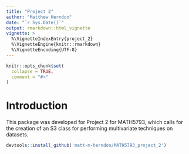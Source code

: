 ```yaml
---
title: "Project 2"
author: "Matthew Herndon"
date: "`r Sys.Date()`"
output: rmarkdown::html_vignette
vignette: >
  %\VignetteIndexEntry{project_2}
  %\VignetteEngine{knitr::rmarkdown}
  %\VignetteEncoding{UTF-8}
---
```


```r
knitr::opts_chunk$set(
  collapse = TRUE,
  comment = "#>"
)
```

# Introduction

This package was developed for Project 2 for MATH5793, which calls for the creation of an S3 class for performing multivariate techniques on datasets. 

```r
devtools::install_github('matt-m-herndon/MATH5793_project_2')
```
